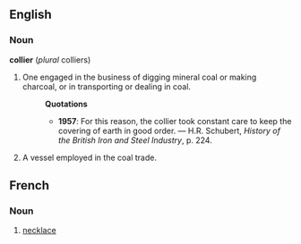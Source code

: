 ==English==
===Noun===
'''collier''' (''plural'' colliers)
# One engaged in the business of digging mineral coal or making charcoal, or in transporting or dealing in coal.
#:'''Quotations'''
#:*'''1957''': For this reason, the collier took constant care to keep the covering of earth in good order. &mdash; H.R. Schubert, ''History of the British Iron and Steel Industry'', p. 224.
#A vessel employed in the coal trade.

==French==
===Noun===
# [[necklace]]